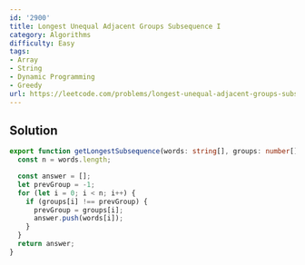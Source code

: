 ```yaml
---
id: '2900'
title: Longest Unequal Adjacent Groups Subsequence I
category: Algorithms
difficulty: Easy
tags:
- Array
- String
- Dynamic Programming
- Greedy
url: https://leetcode.com/problems/longest-unequal-adjacent-groups-subsequence-i
---
```


## Solution

```typescript filename="solution.ts" copy
export function getLongestSubsequence(words: string[], groups: number[]): string[] {
  const n = words.length;

  const answer = [];
  let prevGroup = -1;
  for (let i = 0; i < n; i++) {
    if (groups[i] !== prevGroup) {
      prevGroup = groups[i];
      answer.push(words[i]);
    }
  }
  return answer;
}
```

